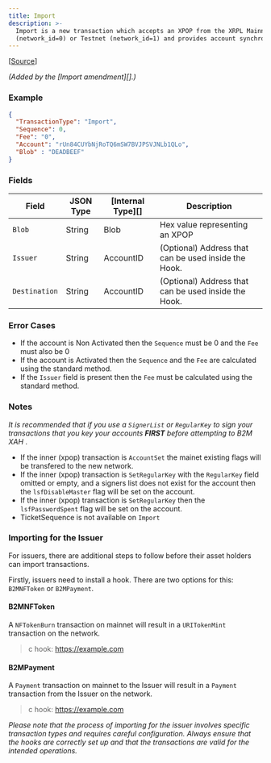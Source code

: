 ```yaml
---
title: Import
description: >-
  Import is a new transaction which accepts an XPOP from the XRPL Mainnet chain
  (network_id=0) or Testnet (network_id=1) and provides account synchronisation.
---
```

\[[Source](https://github.com/Xahau/xahaud/blob/dev/src/ripple/app/tx/impl/URIToken.cpp)]

_(Added by the \[Import amendment]\[].)_

### Example

```json
{
  "TransactionType": "Import",
  "Sequence": 0,
  "Fee": "0",
  "Account": "rUn84CUYbNjRoTQ6mSW7BVJPSVJNLb1QLo",
  "Blob" : "DEADBEEF"
}
```

### Fields

| Field         | JSON Type | \[Internal Type]\[] | Description                                          |
| ------------- | --------- | ------------------- | ---------------------------------------------------- |
| `Blob`        | String    | Blob                | Hex value representing an XPOP                       |
| `Issuer`      | String    | AccountID           | (Optional) Address that can be used inside the Hook. |
| `Destination` | String    | AccountID           | (Optional) Address that can be used inside the Hook. |

### Error Cases

* If the account is Non Activated then the `Sequence` must be 0 and the `Fee` must also be 0
* If the account is Activated then the `Sequence` and the `Fee` are calculated using the standard method.
* If the `Issuer` field is present then the `Fee` must be calculated using the standard method.

### Notes

_It is recommended that if you use a `SignerList` or `RegularKey` to sign your transactions that you key your accounts **FIRST** before attempting to _B2M_ XAH_ .

* If the inner (xpop) transaction is `AccountSet` the mainet existing flags will be transfered to the new network.
* If the inner (xpop) transaction is `SetRegularKey` with the `RegularKey` field omitted or empty, and a signers list does not exist for the account then the `lsfDisableMaster` flag will be set on the account.
* If the inner (xpop) transaction is `SetRegularKey` then the `lsfPasswordSpent` flag will be set on the account.
* TicketSequence is not available on `Import`

### Importing for the Issuer

For issuers, there are additional steps to follow before their asset holders can import transactions.

Firstly, issuers need to install a hook. There are two options for this: `B2MNFToken` or `B2MPayment`.

#### B2MNFToken

A `NFTokenBurn` transaction on mainnet will result in a `URITokenMint` transaction on the network.

> c hook: https://example.com

#### B2MPayment

A `Payment` transaction on mainnet to the Issuer will result in a `Payment` transaction from the Issuer on the network.

> c hook: https://example.com

_Please note that the process of importing for the issuer involves specific transaction types and requires careful configuration. Always ensure that the hooks are correctly set up and that the transactions are valid for the intended operations._
